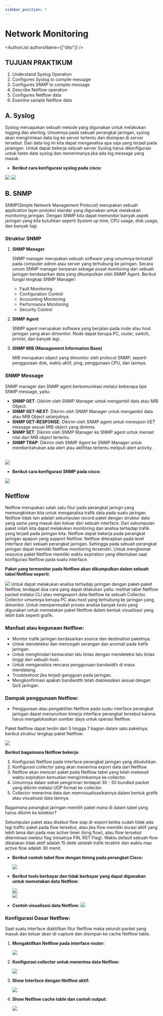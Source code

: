 ```yaml
---
sidebar_position: 7
---
```


# Network Monitoring



<AuthorList authorsName={["dito"]} />

## TUJUAN PRAKTIKUM

1. Understand Syslog Operation
2. Configures Syslog to compile message
3. Configures SNMP to compile message
4. Describe Netflow operation
5. Configures Netflow data
6. Examine sample Netflow data

## A. Syslog

Syslog meruapakan sebuah metode yang digunakan untuk melakukan logging dan
alerting. Umumnya pada sebuah perangkat jaringan, syslog akan mengirimkan data log ke
server tertentu dan disimpan di server tersebut. Dari data log ini kita dapat menganalisa apa
saja yang terjadi pada jaraingan. Untuk dapat bekerja sebuah server Syslog harus dikonfigurasi
untuk listen data syslog dan menerimanya jika ada log message yang masuk.

- **Berikut cara konfigurasi syslog pada cisco:**

<img src={SysLogConfig1} />
<img src={SysLogConfig2} />

## B. SNMP

SNMP(Simple Network Management Protocol) merupakan sebuah application layer
protokol standar yang digunakan untuk melakukan monitoring jaringan. Dengan SNMP kita
dapat memonitor banyak aspek jaringan yang kita butuhkan seperti System up time, CPU
usage, disk usage, dan banyak lagi.

### Struktur SNMP

1. **SNMP Manager**

   SNMP manager merupakan sebuah software yang umumnya terinstall
   pada computer admin atau server yang terhubung ke jaringan. Secara umum
   SNMP manager berperan sebagai pusat monitoring dari sebuah jaringan
   berdasarkan data yang dikumpulkan oleh SNMP Agent.
   Berikut fungsi lengkap SNMP Manager:

   - Fault Monitoring
   - Configuration Control
   - Accounting Monitoring
   - Performance Monitoring
   - Security Control

2. **SNMP Agent**

   SNMP agent merupakan software yang berjalan pada node atau host
   jaringan yang akan dimonitor. Node dapat berupa PC, router, switch, printer,
   dan banyak lagi.

3. **SNMP MIB (Management Information Base)**

   MIB merupakan object yang dimonitor oleh protocol SNMP, seperti penggunaan disk,
   waktu aktif, ping, penggunaan CPU, dan lainnya.

### SNMP Message

SNMP manager dan SNMP agent berkomunikasi melalui beberapa tipe SNMP message, yaitu:

- **SNMP GET**: Dikirim oleh SNMP Manager untuk mengambil data atau MIB Object.
- **SNMP GET-NEXT**: Dikirim oleh SNMP Manager untuk mengambil data atau MIB Object selanjutnya.
- **SNMP GET-RESPONSE**: Dikirim oleh SNMP agent untuk merespon GET message sesuai MIB object yang diminta.
- **SNMP SET**: Dikirim oleh SNMP Manager ke SNMP agent untuk menset nilai dari MIB object tertentu.
- **SNMP TRAP**: Dikirim oleh SNMP Agent ke SNMP Manager untuk memberitahukan ada alert atau aktifitas tertentu meliputi alert activity.

<br />

<img src={SNMPv2cProtocol} />

- **Berikut cara konfigurasi SNMP pada cisco:**

<img src={SNMPConfig} />

## Netflow

Netflow merupakan salah satu fitur pada perangkat jaringn yang memungkinkan kita
untuk menganalisa trafik data pada suatu jaringan. Netflow tidak lain adalah sekumpulan record
paket dengan struktur data yang sama yang masuk dan keluar dari sebuah interface. Dari
sekumpulan paket inilah kita dapat melakukan monitoring dan analisa terhadap trafik yang
terjadi pada jaringan kita.
Netflow dapat bekerja pada perangkat jaringan apapun yang support Netflow. Netflow
diterapkan pada level interface dari sebuah perangkat jaringan. Sehingga pada sebuah
perangkat jaringan dapat memiliki Netflow monitoring tersendiri. Untuk menghemat resource
paket Netflow memiliki waktu expiration yang ditentukan saat konfigurasi Netflow pada suatu
interface.

**Paket yang termonitor pada Netflow akan dikumpulkan dalam sebuah tabel Netflow
seperti:**

<img src={NetflowTable} />
Untuk dapat melakukan analisa terhadap jaringan dengan paket-paket Netflow, terdapat
dua cara yang dapat dilakukan yaitu: melihat tabel Netflow packet melalui CLI atau
mengexport data Netflow ke sebuah Collector. Collector umumnya berupa PC atau host
yang terhubung ke jaringan yang dimonitor. Untuk mempermudah proses analisa banyak
tools yang digunakan untuk memetakan paket Netflow dalam bentuk visualisasi yang
lebih baik seperti grafik.

### **Manfaat atau kegunaan Netflow:**

- Monitor trafik jaringan berdasarkan source dan destination paketnya.
- Untuk mendeteksi dan mencegah serangan dan anomali pada trafik jaringan.
- Untuk menghindari kemacetan lalu lintas dengan mendeteksi lalu lintas tinggi dari sebuah host.
- Untuk menganalisis rencana penggunaan bandwidth di masa mendatang.
- Troubleshoot jika terjadi gangguan pada jaringan.
- Mengkonfirmasi apakah bandwidth telah dialokasikan sesuai dengan QoS jaringan.

### **Dampak penggunaan Netflow:**

- Penggunaan atau pengaktifan Netflow pada suatu interface perangkat jaringan
  dapat menurunkan kinerja interface perangkat tersebut karena harus
  mengalokasikan sumber daya untuk operasi Netflow.

Paket Netflow dapat terdiri dari 5 hingga 7 bagian dalam satu paketnya. berikut
struktur lengkap paket Netflow:

<img src={NetflowEnabledDevice} />

**Berikut bagaimana Netflow bekerja:**

1. Konfigurasi Netflow pada interface perangkat jaringan yang dibutuhkan.
2. Konfigurasi collector yang akan menerima export data dari Netflow.
3. Netflow akan mencari paket pada Netflow tabel yang telah melewati waktu
   expiration kemudian mengirimkannya ke collector.
4. Umumnya dalam sekali pengiriman terdapat 30 - 50 bundled packet yang
   dikirim melalui UDP format ke collector.
5. Collector menerima data dan memvisualisasikannya dalam bentuk grafik atau
   visualisasi data lainnya.

Bagaimana perangkat jaringan memilih paket mana di dalam tabel yang harus dikirim ke
kolektor?

Sekumpulan paket atau disebut flow siap di-export ketika sudah tidak ada lagi traffic
paket pada flow tersebut, atau jika flow memiliki durasi aktif yang lebih lama dari
pada max active timer (long flow), atau flow tersebut diterminasi melalui flag (misalnya
FIN, RST Flag). Waktu default sebuah flow dikatakan tidak aktif adalah 15 detik setelah
trafik terakhir dan waktu max active flow adalah 30 menit.

- **Berikut contoh tabel flow dengan timing pada perangkat Cisco:**

  <img src={NetflowTableWithTiming} />

- **Berikut tools berbayar dan tidak berbayar yang dapat digunakan untuk memetakan data Netflow:**

  <img src={CommercialNetflow} />
  <br />
  <img src={FreewareNetflow} />

- **Contoh visualisasi data Netflow:**
  <img src={NetflowVisualization} />

### Konfigurasi Dasar Netflow:

Saat suatu interface diaktifkan fitur Netflow maka seluruh packet yang masuk dan keluar akan di-capture dan disimpan ke cache Netflow table.

1. **Mengaktifkan Netflow pada interface router:**

   <img src={NetflowConfiguration} />

2. **Konfigurasi collector untuk menerima data Netflow:**

   <img src={NetflowConfiguration2} />

3. **Show Interface dengan Netflow aktif:**

   <img src={NetflowConfiguration3} />

4. **Show Netflow cache table dan contoh output:**

   <img src={NetflowConfiguration4} />
